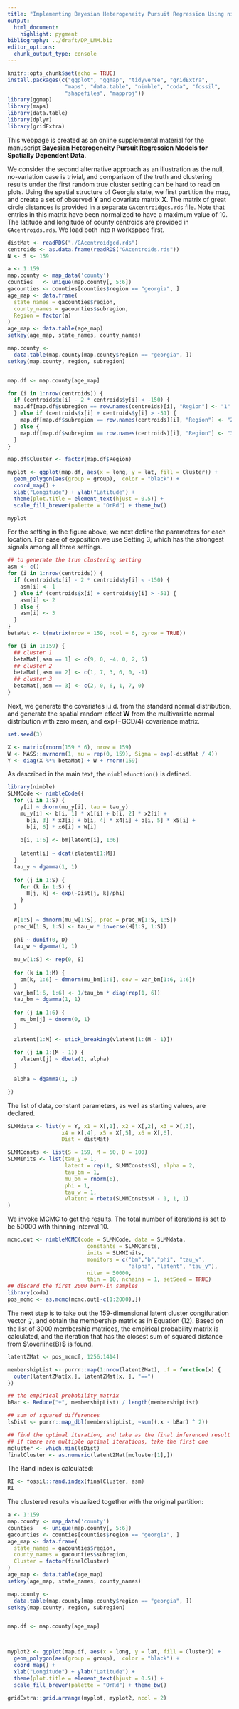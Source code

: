 ```yaml
---
title: "Implementing Bayesian Heterogeneity Pursuit Regression Using nimble"
output: 
  html_document:
    highlight: pygment
bibliography: ../draft/DP_LMM.bib
editor_options: 
  chunk_output_type: console
---
```


```r
knitr::opts_chunk$set(echo = TRUE)
install.packages(c("ggplot", "ggmap", "tidyverse", "gridExtra",
                  "maps", "data.table", "nimble", "coda", "fossil",
                  "shapefiles", "mapproj"))
library(ggmap)
library(maps)
library(data.table)
library(dplyr)
library(gridExtra)
```

This webpage is created as an online supplemental material for the manuscript
**Bayesian Heterogeneity Pursuit Regression Models for Spatially Dependent Data**.


We consider the second alternative approach as an illustration as the null,
no-variation case is trivial, and comparison of the truth and clustering
results under the first random true cluster setting can be hard to read on plots.
Using the spatial structure of Georgia state, we first partition the map, and
create a set of observed $\mathbf{Y}$ and covariate matrix $\mathbf{X}$. The matrix
of great circle distances is provided in a separate `GAcentroidgcs.rds` file.
Note that entries in this matrix have been normalized to have a maximum value
of 10. The latitude and longitude of county centroids are provided in
`GAcentroids.rds`. We load both into `R` workspace first.

```r
distMat <- readRDS("./GAcentroidgcd.rds")
centroids <- as.data.frame(readRDS("GAcentroids.rds"))
N <- S <- 159
```

```r
a <- 1:159
map.county <- map_data('county')
counties   <- unique(map.county[, 5:6])
gacounties <- counties[counties$region == "georgia", ]
age_map <- data.frame(
  state_names = gacounties$region,
  county_names = gacounties$subregion,
  Region = factor(a)
)
age_map <- data.table(age_map)
setkey(age_map, state_names, county_names)

map.county <-
  data.table(map.county[map.county$region == "georgia", ])
setkey(map.county, region, subregion)


map.df <- map.county[age_map]

for (i in 1:nrow(centroids)) {
  if (centroids$x[i] - 2 * centroids$y[i] < -150) {
  map.df[map.df$subregion == row.names(centroids)[i], "Region"] <- "1"
  } else if (centroids$x[i] + centroids$y[i] > -51) {
    map.df[map.df$subregion == row.names(centroids)[i], "Region"] <- "2"
  } else {
    map.df[map.df$subregion == row.names(centroids)[i], "Region"] <- "3"
  }
}

map.df$Cluster <- factor(map.df$Region)

myplot <- ggplot(map.df, aes(x = long, y = lat, fill = Cluster)) +
  geom_polygon(aes(group = group),  color = "black") + 
  coord_map() +
  xlab("Longitude") + ylab("Latitude") + 
  theme(plot.title = element_text(hjust = 0.5)) +
  scale_fill_brewer(palette = "OrRd") + theme_bw()

myplot
```


For the setting in the figure above, we next define the parameters for each
location. For ease of exposition we use Setting 3, which has the strongest
signals among all three settings.

```r
## to generate the true clustering setting
asm <- c()
for (i in 1:nrow(centroids)) {
  if (centroids$x[i] - 2 * centroids$y[i] < -150) {
    asm[i] <- 1
  } else if (centroids$x[i] + centroids$y[i] > -51) {
    asm[i] <- 2
  } else {
    asm[i] <- 3
  }
}
betaMat <- t(matrix(nrow = 159, ncol = 6, byrow = TRUE))

for (i in 1:159) {
  ## cluster 1
  betaMat[,asm == 1] <- c(9, 0, -4, 0, 2, 5)
  ## cluster 2
  betaMat[,asm == 2] <- c(1, 7, 3, 6, 0, -1)
  ## cluster 3
  betaMat[,asm == 3] <- c(2, 0, 6, 1, 7, 0)
}
```

Next, we generate the covariates i.i.d. from the standard normal distribution,
and generate the spatial random effect $\textbf{W}$ from the multivariate normal
distribution with zero mean, and $\exp(-\mbox{GCD}/4)$ covariance matrix.

```r
set.seed(3)

X <- matrix(rnorm(159 * 6), nrow = 159)
W <- MASS::mvrnorm(1, mu = rep(0, 159), Sigma = exp(-distMat / 4))
Y <- diag(X %*% betaMat) + W + rnorm(159)
```


As described in the main text, the `nimblefunction()` is defined.

```r
library(nimble)
SLMMCode <- nimbleCode({
  for (i in 1:S) {
    y[i] ~ dnorm(mu_y[i], tau = tau_y)
    mu_y[i] <- b[i, 1] * x1[i] + b[i, 2] * x2[i] +
      b[i, 3] * x3[i] + b[i, 4] * x4[i] + b[i, 5] * x5[i] +
      b[i, 6] * x6[i] + W[i]
    
    b[i, 1:6] <- bm[latent[i], 1:6]
    
    latent[i] ~ dcat(zlatent[1:M])
  }
  tau_y ~ dgamma(1, 1)
  
  for (j in 1:S) {
    for (k in 1:S) {
      H[j, k] <- exp(-Dist[j, k]/phi)
    }
  }
  
  W[1:S] ~ dmnorm(mu_w[1:S], prec = prec_W[1:S, 1:S])
  prec_W[1:S, 1:S] <- tau_w * inverse(H[1:S, 1:S])
  
  phi ~ dunif(0, D)
  tau_w ~ dgamma(1, 1)
  
  mu_w[1:S] <- rep(0, S)
  
  for (k in 1:M) {
    bm[k, 1:6] ~ dmnorm(mu_bm[1:6], cov = var_bm[1:6, 1:6])
  }
  var_bm[1:6, 1:6] <- 1/tau_bm * diag(rep(1, 6))
  tau_bm ~ dgamma(1, 1)
  
  for (j in 1:6) {
    mu_bm[j] ~ dnorm(0, 1)
  }
  
  zlatent[1:M] <- stick_breaking(vlatent[1:(M - 1)])
  
  for (j in 1:(M - 1)) {
    vlatent[j] ~ dbeta(1, alpha)
  }
  
  alpha ~ dgamma(1, 1)

})
```

The list of data, constant parameters, as well as starting values, are declared.

```r
SLMMdata <- list(y = Y, x1 = X[,1], x2 = X[,2], x3 = X[,3],
                 x4 = X[,4], x5 = X[,5], x6 = X[,6],
                 Dist = distMat)

SLMMConsts <- list(S = 159, M = 50, D = 100)
SLMMInits <- list(tau_y = 1,
                  latent = rep(1, SLMMConsts$S), alpha = 2,
                  tau_bm = 1,
                  mu_bm = rnorm(6),
                  phi = 1,
                  tau_w = 1,
                  vlatent = rbeta(SLMMConsts$M - 1, 1, 1)
)
```

We invoke MCMC to get the results. The total number of iterations is set to
be 50000 with thinning interval 10.

```r
mcmc.out <- nimbleMCMC(code = SLMMCode, data = SLMMdata,
                         constants = SLMMConsts,
                         inits = SLMMInits,
                         monitors = c("bm","b","phi", "tau_w",
                                      "alpha", "latent", "tau_y"),
                         niter = 50000,
                         thin = 10, nchains = 1, setSeed = TRUE)
## discard the first 2000 burn-in samples
library(coda)
pos_mcmc <- as.mcmc(mcmc.out[-c(1:2000),])
```

<!-- The output `pos_mcmc` is an `mcmc` object which has 3000 rows and 1417 columns. -->
<!-- As indicated in lines 4 and 5 of the code chunk above, we are monitoring the -->
<!-- chains for `bm` (the parameter estimates for each underlying cluster), `b` -->
<!-- (the parameter estimates for each location, corresponding to their respective -->
<!-- clusters in `bm`), `phi` (the spatial correlation parameter),  -->
<!-- `tau_w` (the ) -->

The next step is to take out the 159-dimensional latent cluster congifuration
vector $\mathcal{Z}$, and obtain the membership matrix as in Equation (12).
Based on the list of 3000 membership matrices, the empirical probability matrix
is calculated, and the iteration that has the closest sum of squared distance
from $\overline{B}$ is found. 

```r
latentZMat <- pos_mcmc[, 1256:1414]

membershipList <- purrr::map(1:nrow(latentZMat), .f = function(x) {
  outer(latentZMat[x,], latentZMat[x, ], "==")
})

## the empirical probability matrix
bBar <- Reduce("+", membershipList) / length(membershipList)

## sum of squared differences
lsDist <- purrr::map_dbl(membershipList, ~sum((.x - bBar) ^ 2))

## find the optimal iteration, and take as the final inferenced result
## if there are multiple optimal iterations, take the first one
mcluster <- which.min(lsDist)
finalCluster <- as.numeric(latentZMat[mcluster[1],])
```

The Rand index is calculated:

```r
RI <- fossil::rand.index(finalCluster, asm)
RI
```

The clustered results visualized together with the original partition:

```r
a <- 1:159
map.county <- map_data('county')
counties   <- unique(map.county[, 5:6])
gacounties <- counties[counties$region == "georgia", ]
age_map <- data.frame(
  state_names = gacounties$region,
  county_names = gacounties$subregion,
  Cluster = factor(finalCluster)
)
age_map <- data.table(age_map)
setkey(age_map, state_names, county_names)

map.county <-
  data.table(map.county[map.county$region == "georgia", ])
setkey(map.county, region, subregion)


map.df <- map.county[age_map]



myplot2 <- ggplot(map.df, aes(x = long, y = lat, fill = Cluster)) +
  geom_polygon(aes(group = group),  color = "black") + 
  coord_map() +
  xlab("Longitude") + ylab("Latitude") + 
  theme(plot.title = element_text(hjust = 0.5)) +
  scale_fill_brewer(palette = "OrRd") + theme_bw()

gridExtra::grid.arrange(myplot, myplot2, ncol = 2)
```